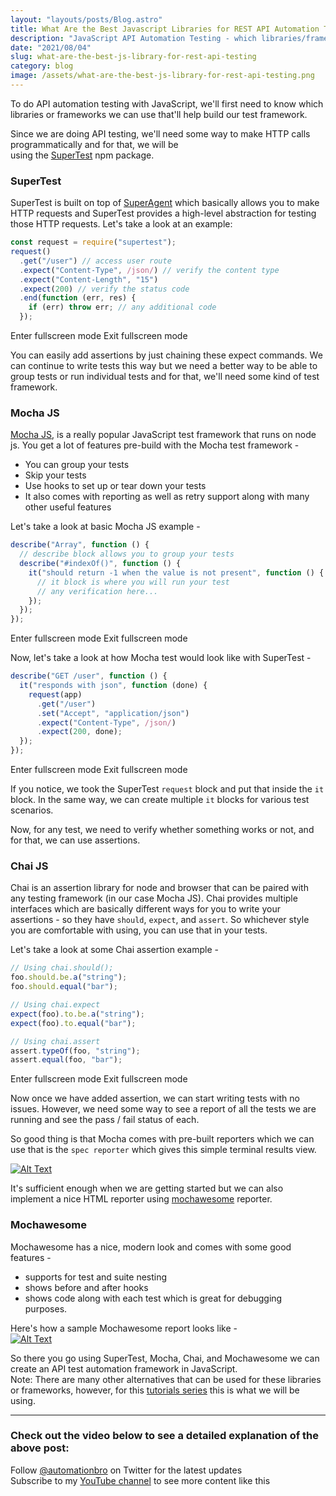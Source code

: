 ```yaml
---
layout: "layouts/posts/Blog.astro"
title: What Are the Best Javascript Libraries for REST API Automation Testing
description: "JavaScript API Automation Testing - which libraries/frameworks to use?, how these able to help you to create web apps faster"
date: "2021/08/04"
slug: what-are-the-best-js-library-for-rest-api-testing
category: blog
image: /assets/what-are-the-best-js-library-for-rest-api-testing.png
---
```



To do API automation testing with JavaScript, we'll first need to know which libraries or frameworks we can use that'll help build our test framework.

Since we are doing API testing, we'll need some way to make HTTP calls programmatically and for that, we will be  
using the [SuperTest](https://www.npmjs.com/package/supertest) npm package.

### [](#supertest)**SuperTest**

SuperTest is built on top of [SuperAgent](https://github.com/visionmedia/superagent) which basically allows you to make HTTP requests and SuperTest provides a high-level abstraction for testing those HTTP requests. Let's take a look at an example:

```javascript
const request = require("supertest");
request()
  .get("/user") // access user route
  .expect("Content-Type", /json/) // verify the content type
  .expect("Content-Length", "15")
  .expect(200) // verify the status code
  .end(function (err, res) {
    if (err) throw err; // any additional code
  });
```

Enter fullscreen mode Exit fullscreen mode

You can easily add assertions by just chaining these expect commands. We can continue to write tests this way but we need a better way to be able to group tests or run individual tests and for that, we'll need some kind of test framework.

### [](#mocha-js)**Mocha JS**

[Mocha JS](https://mochajs.org/), is a really popular JavaScript test framework that runs on node js. You get a lot of features pre-build with the Mocha test framework -

- You can group your tests
- Skip your tests
- Use hooks to set up or tear down your tests
- It also comes with reporting as well as retry support along with many other useful features

Let's take a look at basic Mocha JS example -

```javascript
describe("Array", function () {
  // describe block allows you to group your tests
  describe("#indexOf()", function () {
    it("should return -1 when the value is not present", function () {
      // it block is where you will run your test
      // any verification here...
    });
  });
});
```

Enter fullscreen mode Exit fullscreen mode

Now, let's take a look at how Mocha test would look like with SuperTest -

```javascript
describe("GET /user", function () {
  it("responds with json", function (done) {
    request(app)
      .get("/user")
      .set("Accept", "application/json")
      .expect("Content-Type", /json/)
      .expect(200, done);
  });
});
```

Enter fullscreen mode Exit fullscreen mode

If you notice, we took the SuperTest `request` block and put that inside the `it` block. In the same way, we can create multiple `it` blocks for various test scenarios.

Now, for any test, we need to verify whether something works or not, and for that, we can use assertions.

### [](#chai-js)**Chai JS**

Chai is an assertion library for node and browser that can be paired with any testing framework (in our case Mocha JS). Chai provides multiple interfaces which are basically different ways for you to write your assertions - so they have `should`, `expect`, and `assert`. So whichever style you are comfortable with using, you can use that in your tests.

Let's take a look at some Chai assertion example -

```javascript
// Using chai.should();
foo.should.be.a("string");
foo.should.equal("bar");

// Using chai.expect
expect(foo).to.be.a("string");
expect(foo).to.equal("bar");

// Using chai.assert
assert.typeOf(foo, "string");
assert.equal(foo, "bar");
```

Enter fullscreen mode Exit fullscreen mode

Now once we have added assertion, we can start writing tests with no issues. However, we need some way to see a report of all the tests we are running and see the pass / fail status of each.

So good thing is that Mocha comes with pre-built reporters which we can use that is the `spec reporter` which gives this simple terminal results view.

[![Alt Text](https://res.cloudinary.com/practicaldev/image/fetch/s--rnH16y4s--/c_limit%2Cf_auto%2Cfl_progressive%2Cq_auto%2Cw_880/https://dev-to-uploads.s3.amazonaws.com/i/he1uuya798f4wve5npwl.png)](https://res.cloudinary.com/practicaldev/image/fetch/s--rnH16y4s--/c_limit%2Cf_auto%2Cfl_progressive%2Cq_auto%2Cw_880/https://dev-to-uploads.s3.amazonaws.com/i/he1uuya798f4wve5npwl.png)

It's sufficient enough when we are getting started but we can also implement a nice HTML reporter using [mochawesome](https://www.npmjs.com/package/mochawesome) reporter.

### [](#mochawesome)**Mochawesome**

Mochawesome has a nice, modern look and comes with some good features -

- supports for test and suite nesting
- shows before and after hooks
- shows code along with each test which is great for debugging purposes.

Here's how a sample Mochawesome report looks like -  
[![Alt Text](https://res.cloudinary.com/practicaldev/image/fetch/s--2upknhTW--/c_limit%2Cf_auto%2Cfl_progressive%2Cq_auto%2Cw_880/https://dev-to-uploads.s3.amazonaws.com/i/7jb6vm9fbbljuzkd6q4w.png)](https://res.cloudinary.com/practicaldev/image/fetch/s--2upknhTW--/c_limit%2Cf_auto%2Cfl_progressive%2Cq_auto%2Cw_880/https://dev-to-uploads.s3.amazonaws.com/i/7jb6vm9fbbljuzkd6q4w.png)

So there you go using SuperTest, Mocha, Chai, and Mochawesome we can create an API test automation framework in JavaScript.  
Note: There are many other alternatives that can be used for these libraries or frameworks, however, for this [tutorials series](https://www.youtube.com/watch?v=ZSVw3TyZur4&list=PL6AdzyjjD5HDR2kNRU2dA1C8ydXRAaaBV&ab_channel=AutomationBro) this is what we will be using.

---

### [](#check-out-the-video-below-to-see-a-detailed-explanation-of-the-above-post)**Check out the video below to see a detailed explanation of the above post**:

Follow [@automationbro](https://dev.to/automationbro) on Twitter for the latest updates  
Subscribe to my [YouTube channel](https://www.youtube.com/automationbro?sub_confirmation=1) to see more content like this
